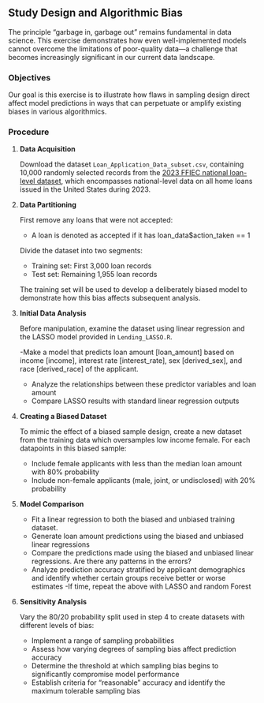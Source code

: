 ## Study Design and Algorithmic Bias

The principle "garbage in, garbage out" remains fundamental in data science. This exercise demonstrates how even well-implemented models cannot overcome the limitations of poor-quality data—a challenge that becomes increasingly significant in our current data landscape.

### Objectives

Our goal is this exercise is to illustrate how flaws in sampling design direct affect model predictions in ways that can perpetuate or amplify existing biases in various algorithmics. 


### Procedure

1. **Data Acquisition**
   
   Download the dataset `Loan_Application_Data_subset.csv`, containing 10,000 randomly selected records from the [2023 FFIEC national loan-level dataset](https://ffiec.cfpb.gov/data-publication/dynamic-national-loan-level-dataset/2023), which encompasses national-level data on all home loans issued in the United States during 2023.

2. **Data Partitioning**
   
   First remove any loans that were not accepted:
   - A loan is denoted as accepted if it has loan_data$action_taken == 1
   
   Divide the dataset into two segments:
   - Training set: First 3,000 loan records
   - Test set: Remaining 1,955 loan records
   
   The training set will be used to develop a deliberately biased model to demonstrate how this bias affects subsequent analysis.
   

3. **Initial Data Analysis**
   
   Before manipulation, examine the dataset using linear regression and the LASSO model provided in `Lending_LASSO.R`. 
   
   -Make a model that predicts loan amount [loan_amount] based on income [income], interest rate [interest_rate], sex [derived_sex], and race [derived_race] of the applicant.
   - Analyze the relationships between these predictor variables and loan amount
   - Compare LASSO results with standard linear regression outputs
  

4. **Creating a Biased Dataset**
   
   To mimic the effect of a biased sample design, create a new dataset from the training data which oversamples low income female. For each datapoints in this biased sample:
   - Include female applicants with less than the median loan amount with 80% probability
   - Include non-female applicants (male, joint, or undisclosed) with 20% probability
   
5. **Model Comparison**
   
   - Fit a linear regression to both the biased and unbiased training dataset.
   - Generate loan amount predictions using the biased and unbiased linear regressions
   - Compare the predictions made using the biased and unbiased linear regressions. Are there any patterns in the errors?
   - Analyze prediction accuracy stratified by applicant demographics and identify whether certain groups receive better or worse estimates
   -If time, repeat the above with LASSO and random Forest
   


6. **Sensitivity Analysis**
   
   Vary the 80/20 probability split used in step 4 to create datasets with different levels of bias:
   - Implement a range of sampling probabilities
   - Assess how varying degrees of sampling bias affect prediction accuracy
   - Determine the threshold at which sampling bias begins to significantly compromise model performance
   - Establish criteria for "reasonable" accuracy and identify the maximum tolerable sampling bias
   
   